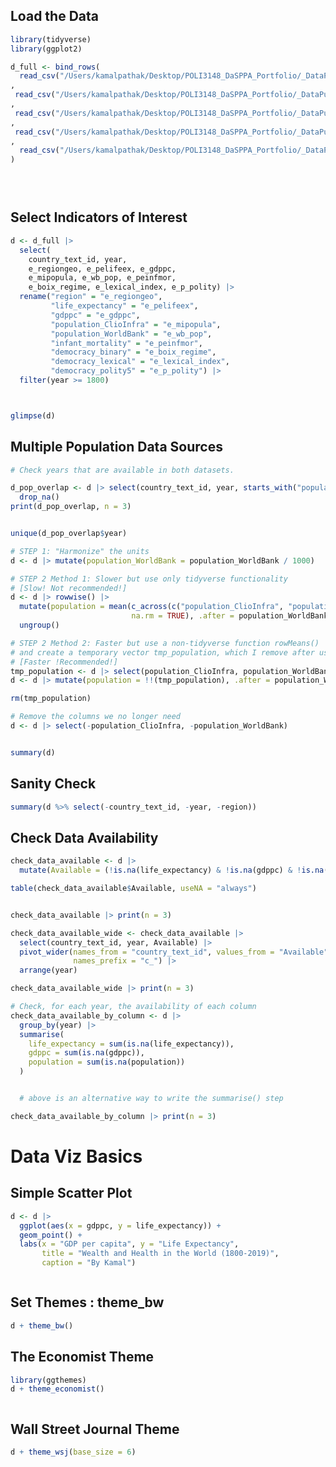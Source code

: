 ## Load the Data

```r

library(tidyverse)
library(ggplot2)

d_full <- bind_rows(
  read_csv("/Users/kamalpathak/Desktop/POLI3148_DaSPPA_Portfolio/_DataPublic_/vdem/1789_1827/vdem_1789_1827_external.csv")
, 
 read_csv("/Users/kamalpathak/Desktop/POLI3148_DaSPPA_Portfolio/_DataPublic_/vdem/1867_1905/vdem_1867_1905_external.csv")
,
 read_csv("/Users/kamalpathak/Desktop/POLI3148_DaSPPA_Portfolio/_DataPublic_/vdem/1906_1944/vdem_1906_1944_external.csv")
,
 read_csv("/Users/kamalpathak/Desktop/POLI3148_DaSPPA_Portfolio/_DataPublic_/vdem/1945_1983/vdem_1945_1983_external.csv")
,
  read_csv("/Users/kamalpathak/Desktop/POLI3148_DaSPPA_Portfolio/_DataPublic_/vdem/1984_2022/vdem_1984_2022_external.csv")
) 
  




```

## Select Indicators of Interest 

```r


d <- d_full |>
  select(
    country_text_id, year, 
    e_regiongeo, e_pelifeex, e_gdppc, 
    e_mipopula, e_wb_pop, e_peinfmor,
    e_boix_regime, e_lexical_index, e_p_polity) |>
  rename("region" = "e_regiongeo", 
         "life_expectancy" = "e_pelifeex", 
         "gdppc" = "e_gdppc",
         "population_ClioInfra" = "e_mipopula", 
         "population_WorldBank" = "e_wb_pop",
         "infant_mortality" = "e_peinfmor",
         "democracy_binary" = "e_boix_regime",
         "democracy_lexical" = "e_lexical_index",
         "democracy_polity5" = "e_p_polity") |>
  filter(year >= 1800)



glimpse(d)
```

## Multiple Population Data Sources

```r


# Check years that are available in both datasets.

d_pop_overlap <- d |> select(country_text_id, year, starts_with("population_")) |> 
  drop_na()
print(d_pop_overlap, n = 3)


unique(d_pop_overlap$year)
```

```r


# STEP 1: "Harmonize" the units
d <- d |> mutate(population_WorldBank = population_WorldBank / 1000)

# STEP 2 Method 1: Slower but use only tidyverse functionality
# [Slow! Not recommended!]
d <- d |> rowwise() |>
  mutate(population = mean(c_across(c("population_ClioInfra", "population_WorldBank")), 
                           na.rm = TRUE), .after = population_WorldBank) |>
  ungroup()

# STEP 2 Method 2: Faster but use a non-tidyverse function rowMeans() 
# and create a temporary vector tmp_population, which I remove after use with rm()
# [Faster !Recommended!]
tmp_population <- d |> select(population_ClioInfra, population_WorldBank) |> rowMeans(na.rm = TRUE)
d <- d |> mutate(population = !!(tmp_population), .after = population_WorldBank)

rm(tmp_population)

# Remove the columns we no longer need
d <- d |> select(-population_ClioInfra, -population_WorldBank)


summary(d)
```

## Sanity Check

```r

summary(d %>% select(-country_text_id, -year, -region))

```

## Check Data Availability

```r

check_data_available <- d |> 
  mutate(Available = (!is.na(life_expectancy) & !is.na(gdppc) & !is.na(population))) 

table(check_data_available$Available, useNA = "always")


check_data_available |> print(n = 3)

```

```r

check_data_available_wide <- check_data_available |>
  select(country_text_id, year, Available) |>
  pivot_wider(names_from = "country_text_id", values_from = "Available", 
              names_prefix = "c_") |>
  arrange(year)

check_data_available_wide |> print(n = 3)
```

```r

# Check, for each year, the availability of each column
check_data_available_by_column <- d |>
  group_by(year) |>
  summarise(
    life_expectancy = sum(is.na(life_expectancy)),
    gdppc = sum(is.na(gdppc)),
    population = sum(is.na(population))
  )


  # above is an alternative way to write the summarise() step

check_data_available_by_column |> print(n = 3)
```

# Data Viz Basics

## Simple Scatter Plot

```r

d <- d |> 
  ggplot(aes(x = gdppc, y = life_expectancy)) + 
  geom_point() +
  labs(x = "GDP per capita", y = "Life Expectancy", 
       title = "Wealth and Health in the World (1800-2019)",
       caption = "By Kamal")



```

## Set Themes : theme_bw

```r

d + theme_bw()
```

## The Economist Theme

```r

library(ggthemes)
d + theme_economist()



```

## Wall Street Journal Theme 

```r

d + theme_wsj(base_size = 6)

```
